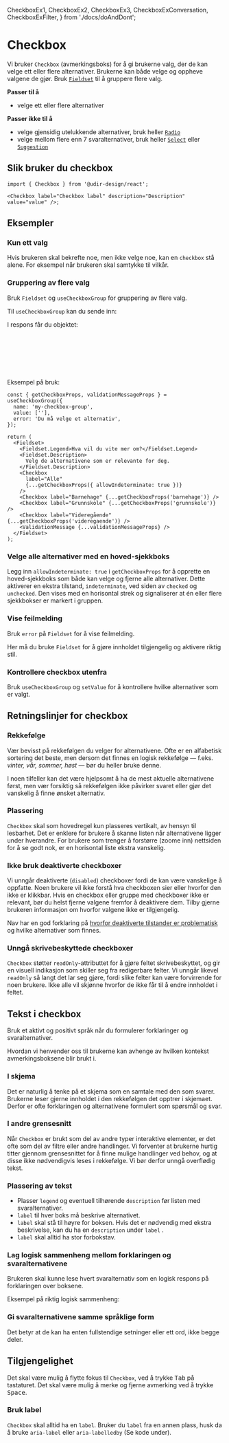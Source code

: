   CheckboxEx1,
  CheckboxEx2,
  CheckboxEx3,
  CheckboxExConversation,
  CheckboxExFilter,
} from './docs/doAndDont';

<Meta of={CheckboxStories} />

# Checkbox

Vi bruker `Checkbox` (avmerkingsboks) for å gi brukerne valg, der de kan velge ett eller flere alternativer. Brukerne kan både velge og oppheve valgene de gjør. Bruk [`Fieldset`](/docs/components-fieldset--docs) til å gruppere flere valg.

**Passer til å**

- velge ett eller flere alternativer

**Passer ikke til å**

- velge gjensidig utelukkende alternativer, bruk heller [`Radio`](/docs/components-radio--docs)
- velge mellom flere enn 7 svaralternativer, bruk heller [`Select`](/docs/components-select--docs) eller [`Suggestion`](/docs/components-suggestion--docs)

## Slik bruker du checkbox

<Primary />
<Controls />

```tsx
import { Checkbox } from '@udir-design/react';

<Checkbox label="Checkbox label" description="Description" value="value" />;
```

## Eksempler

### Kun ett valg

Hvis brukeren skal bekrefte noe, men ikke velge noe, kan en `checkbox` stå alene. For eksempel når brukeren skal samtykke til vilkår.

<Canvas of={CheckboxStories.OneOption} />

### Gruppering av flere valg

Bruk `Fieldset` og `useCheckboxGroup` for gruppering av flere valg.

<Canvas of={CheckboxStories.Group} />

Til `useCheckboxGroup` kan du sende inn:

<ArgTypes of={useCheckboxGroupStories.Default} />

I respons får du objektet:

```ts
{
  getCheckboxProps: (value: string | { allowIndeterminate: true }) => CheckboxProps, // Returnerer props du kan spre på <Checkbox /> eller <input type="checkbox" />
  validationMessageProps: ValidationMessageProps, // Properties du kan valgfritt spre på ValidationMessage
  setValue: string[], // Funksjon for å sette checkbox gruppens verdi
  value: string[], // Nåværende verdi for checkbox gruppen
}
```

Eksempel på bruk:

```tsx
const { getCheckboxProps, validationMessageProps } = useCheckboxGroup({
  name: 'my-checkbox-group',
  value: [''],
  error: 'Du må velge et alternativ',
});

return (
  <Fieldset>
    <Fieldset.Legend>Hva vil du vite mer om?</Fieldset.Legend>
    <Fieldset.Description>
      Velg de alternativene som er relevante for deg.
    </Fieldset.Description>
    <Checkbox
      label="Alle"
      {...getCheckboxProps({ allowIndeterminate: true })}
    />
    <Checkbox label="Barnehage" {...getCheckboxProps('barnehage')} />
    <Checkbox label="Grunnskole" {...getCheckboxProps('grunnskole')} />
    <Checkbox label="Videregående" {...getCheckboxProps('videregaende')} />
    <ValidationMessage {...validationMessageProps} />
  </Fieldset>
);
```

### Velge alle alternativer med en hoved-sjekkboks

Legg inn `allowIndeterminate: true` i `getCheckboxProps` for å opprette en hoved-sjekkboks som både kan velge og fjerne alle alternativer.
Dette aktiverer en ekstra tilstand, `indeterminate`, ved siden av `checked` og `unchecked`. Den vises med en horisontal strek og signaliserer at én eller flere sjekkbokser er markert i gruppen.

<Canvas of={CheckboxStories.IndeterminateInTable} />

### Vise feilmelding

Bruk `error` på `Fieldset` for å vise feilmelding.

Her må du bruke `Fieldset` for å gjøre innholdet tilgjengelig og aktivere riktig stil.

<Canvas of={CheckboxStories.WithError} />

### Kontrollere checkbox utenfra

Bruk `useCheckboxGroup` og `setValue` for å kontrollere hvilke alternativer som er valgt.

<Canvas of={CheckboxStories.Controlled} />

## Retningslinjer for checkbox

### Rekkefølge

Vær bevisst på rekkefølgen du velger for alternativene. Ofte er en alfabetisk sortering det beste,
men dersom det finnes en logisk rekkefølge — f.eks. _vinter, vår, sommer, høst_ — bør du
heller bruke denne.

I noen tilfeller kan det være hjelpsomt å ha de mest aktuelle alternativene først, men vær forsiktig
så rekkefølgen ikke påvirker svaret eller gjør det vanskelig å finne ønsket alternativ.

### Plassering

`Checkbox` skal som hovedregel kun plasseres vertikalt, av hensyn
til lesbarhet. Det er enklere for brukere å skanne listen når alternativene ligger
under hverandre. For brukere som trenger å forstørre (zoome inn) nettsiden for å
se godt nok, er en horisontal liste ekstra vanskelig.

<CheckboxEx1 />

### Ikke bruk deaktiverte checkboxer

Vi unngår deaktiverte (`disabled`) checkboxer fordi de kan være vanskelige å oppfatte. Noen brukere vil ikke forstå hva checkboxen sier eller hvorfor den ikke er klikkbar. Hvis en checkbox eller gruppe med checkboxer ikke er relevant, bør du helst fjerne valgene fremfor å deaktivere dem. Tilby gjerne brukeren informasjon om hvorfor valgene ikke er tilgjengelig.

Nav har en god forklaring på [hvorfor deaktiverte tilstander er problematisk](https://aksel.nav.no/god-praksis/artikler/deaktiverte-tilstander) og hvilke alternativer som finnes.

### Unngå skrivebeskyttede checkboxer

`Checkbox` støtter `readOnly`-attributtet for å gjøre feltet skrivebeskyttet, og gir en visuell indikasjon
som skiller seg fra redigerbare felter. Vi unngår likevel `readOnly` så langt det lar seg gjøre, fordi
slike felter kan være forvirrende for noen brukere. Ikke alle vil skjønne hvorfor de ikke får til å
endre innholdet i feltet.

## Tekst i checkbox

Bruk et aktivt og positivt språk når du formulerer forklaringer og svaralternativer.

Hvordan vi henvender oss til brukerne kan avhenge av hvilken kontekst avmerkingsboksene blir brukt i.

### I skjema

Det er naturlig å tenke på et skjema som en samtale med den som svarer. Brukerne leser gjerne innholdet i den
rekkefølgen det opptrer i skjemaet. Derfor er ofte forklaringen og alternativene formulert som spørsmål og svar.

<CheckboxExConversation />

### I andre grensesnitt

Når `Checkbox` er brukt som del av andre typer interaktive elementer, er det ofte som del av filtre eller andre handlinger. Vi forventer at brukerne hurtig titter gjennom grensesnittet for å finne mulige handlinger ved behov, og at disse ikke nødvendigvis leses i rekkefølge. Vi bør derfor unngå overflødig tekst.

<CheckboxExFilter />

### Plassering av tekst

- Plasser `legend` og eventuell tilhørende `description` før listen med svaralternativer.
- `label` til hver boks må beskrive alternativet.
- `label` skal stå til høyre for boksen. Hvis det er nødvendig med ekstra beskrivelse, kan du ha en `description` under `label` .
- `label` skal alltid ha stor forbokstav.

### Lag logisk sammenheng mellom forklaringen og svaralternativene

Brukeren skal kunne lese hvert svaralternativ som en logisk respons på forklaringen over boksene.

Eksempel på riktig logisk sammenheng:

<CheckboxEx2 />

### Gi svaralternativene samme språklige form

Det betyr at de kan ha enten fullstendige setninger eller ett ord, ikke begge deler.

<CheckboxEx3 />

## Tilgjengelighet

Det skal være mulig å flytte fokus til `Checkbox`, ved å trykke <kbd>Tab</kbd> på tastaturet. Det skal være mulig å merke og fjerne avmerking ved å trykke <kbd>Space</kbd>.

### Bruk label

`Checkbox` skal alltid ha en `label`. Bruker du `label` fra en annen plass, husk da å bruke `aria-label` eller `aria-labelledby` (Se kode under).

<Canvas of={CheckboxStories.AriaLabel} />
